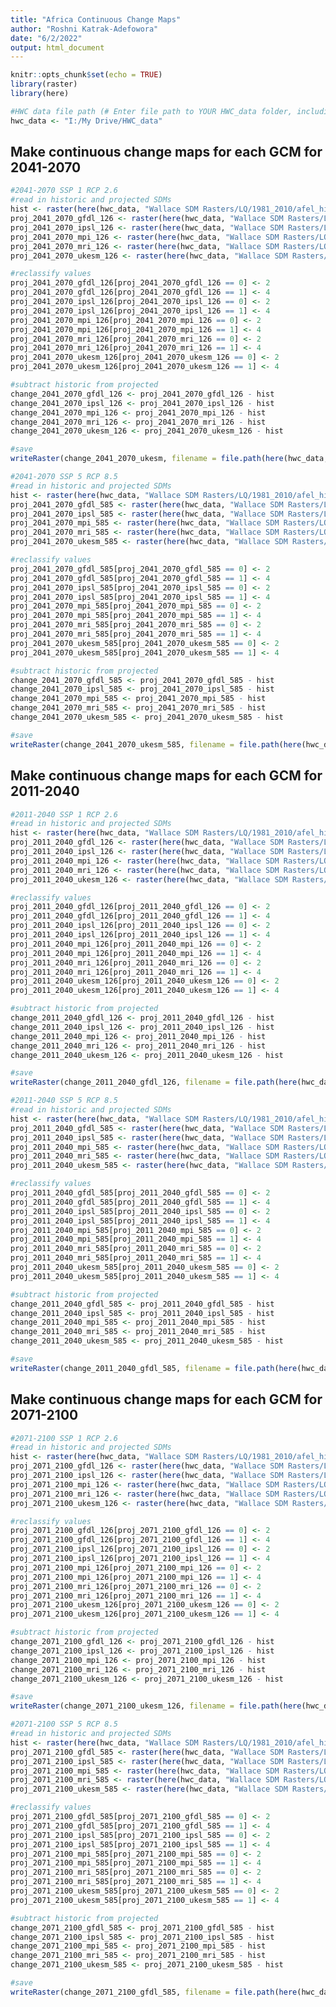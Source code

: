 ```yaml
---
title: "Africa Continuous Change Maps"
author: "Roshni Katrak-Adefowora"
date: "6/2/2022"
output: html_document
---
```


```r
knitr::opts_chunk$set(echo = TRUE)
library(raster)
library(here)

#HWC data file path (# Enter file path to YOUR HWC_data folder, including "HWC_data")
hwc_data <- "I:/My Drive/HWC_data"
```

## Make continuous change maps for each GCM for 2041-2070

```r
#2041-2070 SSP 1 RCP 2.6
#read in historic and projected SDMs
hist <- raster(here(hwc_data, "Wallace SDM Rasters/LQ/1981_2010/afel_historic_20p_sdm.tif"))
proj_2041_2070_gfdl_126 <- raster(here(hwc_data, "Wallace SDM Rasters/LQ/2041_2070/126/afel_gfdl_2041_2070_126_20p_sdm_correctbio3.tif"))
proj_2041_2070_ipsl_126 <- raster(here(hwc_data, "Wallace SDM Rasters/LQ/2041_2070/126/afel_ipsl_2041_2070_126_20p_sdm_correctbio3.tif"))
proj_2041_2070_mpi_126 <- raster(here(hwc_data, "Wallace SDM Rasters/LQ/2041_2070/126/afel_mpi_2041_2070_126_20p_sdm_correctbio3.tif"))
proj_2041_2070_mri_126 <- raster(here(hwc_data, "Wallace SDM Rasters/LQ/2041_2070/126/afel_mri_2041_2070_126_20p_sdm_correctbio3.tif"))
proj_2041_2070_ukesm_126 <- raster(here(hwc_data, "Wallace SDM Rasters/LQ/2041_2070/126/afel_ukesm_2041_2070_126_20p_sdm_correctbio3.tif"))

#reclassify values
proj_2041_2070_gfdl_126[proj_2041_2070_gfdl_126 == 0] <- 2
proj_2041_2070_gfdl_126[proj_2041_2070_gfdl_126 == 1] <- 4
proj_2041_2070_ipsl_126[proj_2041_2070_ipsl_126 == 0] <- 2
proj_2041_2070_ipsl_126[proj_2041_2070_ipsl_126 == 1] <- 4
proj_2041_2070_mpi_126[proj_2041_2070_mpi_126 == 0] <- 2
proj_2041_2070_mpi_126[proj_2041_2070_mpi_126 == 1] <- 4
proj_2041_2070_mri_126[proj_2041_2070_mri_126 == 0] <- 2
proj_2041_2070_mri_126[proj_2041_2070_mri_126 == 1] <- 4
proj_2041_2070_ukesm_126[proj_2041_2070_ukesm_126 == 0] <- 2
proj_2041_2070_ukesm_126[proj_2041_2070_ukesm_126 == 1] <- 4

#subtract historic from projected
change_2041_2070_gfdl_126 <- proj_2041_2070_gfdl_126 - hist
change_2041_2070_ipsl_126 <- proj_2041_2070_ipsl_126 - hist
change_2041_2070_mpi_126 <- proj_2041_2070_mpi_126 - hist
change_2041_2070_mri_126 <- proj_2041_2070_mri_126 - hist
change_2041_2070_ukesm_126 <- proj_2041_2070_ukesm_126 - hist

#save
writeRaster(change_2041_2070_ukesm, filename = file.path(here(hwc_data, "Wallace SDM Rasters/LQ/2041_2070/126/change_maps/afel_change_2041_2070_ukesm.tif")), overwrite = FALSE)
```

```r
#2041-2070 SSP 5 RCP 8.5
#read in historic and projected SDMs
hist <- raster(here(hwc_data, "Wallace SDM Rasters/LQ/1981_2010/afel_historic_20p_sdm.tif"))
proj_2041_2070_gfdl_585 <- raster(here(hwc_data, "Wallace SDM Rasters/LQ/2041_2070/585/afel_gfdl_2041_2070_585_20p_sdm_correctbio3.tif"))
proj_2041_2070_ipsl_585 <- raster(here(hwc_data, "Wallace SDM Rasters/LQ/2041_2070/585/afel_ipsl_2041_2070_585_20p_sdm_correctbio3.tif"))
proj_2041_2070_mpi_585 <- raster(here(hwc_data, "Wallace SDM Rasters/LQ/2041_2070/585/afel_mpi_2041_2070_585_20p_sdm_correctbio3.tif"))
proj_2041_2070_mri_585 <- raster(here(hwc_data, "Wallace SDM Rasters/LQ/2041_2070/585/afel_mri_2041_2070_585_20p_sdm_correctbio3.tif"))
proj_2041_2070_ukesm_585 <- raster(here(hwc_data, "Wallace SDM Rasters/LQ/2041_2070/585/afel_ukesm_2041_2070_585_20p_sdm_correctbio3.tif"))

#reclassify values
proj_2041_2070_gfdl_585[proj_2041_2070_gfdl_585 == 0] <- 2
proj_2041_2070_gfdl_585[proj_2041_2070_gfdl_585 == 1] <- 4
proj_2041_2070_ipsl_585[proj_2041_2070_ipsl_585 == 0] <- 2
proj_2041_2070_ipsl_585[proj_2041_2070_ipsl_585 == 1] <- 4
proj_2041_2070_mpi_585[proj_2041_2070_mpi_585 == 0] <- 2
proj_2041_2070_mpi_585[proj_2041_2070_mpi_585 == 1] <- 4
proj_2041_2070_mri_585[proj_2041_2070_mri_585 == 0] <- 2
proj_2041_2070_mri_585[proj_2041_2070_mri_585 == 1] <- 4
proj_2041_2070_ukesm_585[proj_2041_2070_ukesm_585 == 0] <- 2
proj_2041_2070_ukesm_585[proj_2041_2070_ukesm_585 == 1] <- 4

#subtract historic from projected
change_2041_2070_gfdl_585 <- proj_2041_2070_gfdl_585 - hist
change_2041_2070_ipsl_585 <- proj_2041_2070_ipsl_585 - hist
change_2041_2070_mpi_585 <- proj_2041_2070_mpi_585 - hist
change_2041_2070_mri_585 <- proj_2041_2070_mri_585 - hist
change_2041_2070_ukesm_585 <- proj_2041_2070_ukesm_585 - hist

#save
writeRaster(change_2041_2070_ukesm_585, filename = file.path(here(hwc_data, "Wallace SDM Rasters/LQ/2041_2070/585/change_maps/afel_change_2041_2070_585_ukesm.tif")), overwrite = FALSE)
```

## Make continuous change maps for each GCM for 2011-2040

```r
#2011-2040 SSP 1 RCP 2.6
#read in historic and projected SDMs
hist <- raster(here(hwc_data, "Wallace SDM Rasters/LQ/1981_2010/afel_historic_20p_sdm.tif"))
proj_2011_2040_gfdl_126 <- raster(here(hwc_data, "Wallace SDM Rasters/LQ/2011_2040/126/afel_gfdl_2011_2040_126_20p_sdm_correctbio3.tif"))
proj_2011_2040_ipsl_126 <- raster(here(hwc_data, "Wallace SDM Rasters/LQ/2011_2040/126/afel_ipsl_2011_2040_126_20p_sdm_correctbio3.tif"))
proj_2011_2040_mpi_126 <- raster(here(hwc_data, "Wallace SDM Rasters/LQ/2011_2040/126/afel_mpi_2011_2040_126_20p_sdm_correctbio3.tif"))
proj_2011_2040_mri_126 <- raster(here(hwc_data, "Wallace SDM Rasters/LQ/2011_2040/126/afel_mri_2011_2040_126_20p_sdm_correctbio3.tif"))
proj_2011_2040_ukesm_126 <- raster(here(hwc_data, "Wallace SDM Rasters/LQ/2011_2040/126/afel_ukesm_2011_2040_126_20p_sdm_correctbio3.tif"))

#reclassify values
proj_2011_2040_gfdl_126[proj_2011_2040_gfdl_126 == 0] <- 2
proj_2011_2040_gfdl_126[proj_2011_2040_gfdl_126 == 1] <- 4
proj_2011_2040_ipsl_126[proj_2011_2040_ipsl_126 == 0] <- 2
proj_2011_2040_ipsl_126[proj_2011_2040_ipsl_126 == 1] <- 4
proj_2011_2040_mpi_126[proj_2011_2040_mpi_126 == 0] <- 2
proj_2011_2040_mpi_126[proj_2011_2040_mpi_126 == 1] <- 4
proj_2011_2040_mri_126[proj_2011_2040_mri_126 == 0] <- 2
proj_2011_2040_mri_126[proj_2011_2040_mri_126 == 1] <- 4
proj_2011_2040_ukesm_126[proj_2011_2040_ukesm_126 == 0] <- 2
proj_2011_2040_ukesm_126[proj_2011_2040_ukesm_126 == 1] <- 4

#subtract historic from projected
change_2011_2040_gfdl_126 <- proj_2011_2040_gfdl_126 - hist
change_2011_2040_ipsl_126 <- proj_2011_2040_ipsl_126 - hist
change_2011_2040_mpi_126 <- proj_2011_2040_mpi_126 - hist
change_2011_2040_mri_126 <- proj_2011_2040_mri_126 - hist
change_2011_2040_ukesm_126 <- proj_2011_2040_ukesm_126 - hist

#save
writeRaster(change_2011_2040_gfdl_126, filename = file.path(here(hwc_data, "Wallace SDM Rasters/LQ/2011_2040/126/change_maps/afel_change_2011_2040_126_gfdl.tif")), overwrite = FALSE)
```

```r
#2011-2040 SSP 5 RCP 8.5
#read in historic and projected SDMs
hist <- raster(here(hwc_data, "Wallace SDM Rasters/LQ/1981_2010/afel_historic_20p_sdm.tif"))
proj_2011_2040_gfdl_585 <- raster(here(hwc_data, "Wallace SDM Rasters/LQ/2011_2040/585/afel_gfdl_2011_2040_585_20p_sdm_correctbio3.tif"))
proj_2011_2040_ipsl_585 <- raster(here(hwc_data, "Wallace SDM Rasters/LQ/2011_2040/585/afel_ipsl_2011_2040_585_20p_sdm_correctbio3.tif"))
proj_2011_2040_mpi_585 <- raster(here(hwc_data, "Wallace SDM Rasters/LQ/2011_2040/585/afel_mpi_2011_2040_585_20p_sdm_correctbio3.tif"))
proj_2011_2040_mri_585 <- raster(here(hwc_data, "Wallace SDM Rasters/LQ/2011_2040/585/afel_mri_2011_2040_585_20p_sdm_correctbio3.tif"))
proj_2011_2040_ukesm_585 <- raster(here(hwc_data, "Wallace SDM Rasters/LQ/2011_2040/585/afel_ukesm_2011_2040_585_20p_sdm_correctbio3.tif"))

#reclassify values
proj_2011_2040_gfdl_585[proj_2011_2040_gfdl_585 == 0] <- 2
proj_2011_2040_gfdl_585[proj_2011_2040_gfdl_585 == 1] <- 4
proj_2011_2040_ipsl_585[proj_2011_2040_ipsl_585 == 0] <- 2
proj_2011_2040_ipsl_585[proj_2011_2040_ipsl_585 == 1] <- 4
proj_2011_2040_mpi_585[proj_2011_2040_mpi_585 == 0] <- 2
proj_2011_2040_mpi_585[proj_2011_2040_mpi_585 == 1] <- 4
proj_2011_2040_mri_585[proj_2011_2040_mri_585 == 0] <- 2
proj_2011_2040_mri_585[proj_2011_2040_mri_585 == 1] <- 4
proj_2011_2040_ukesm_585[proj_2011_2040_ukesm_585 == 0] <- 2
proj_2011_2040_ukesm_585[proj_2011_2040_ukesm_585 == 1] <- 4

#subtract historic from projected
change_2011_2040_gfdl_585 <- proj_2011_2040_gfdl_585 - hist
change_2011_2040_ipsl_585 <- proj_2011_2040_ipsl_585 - hist
change_2011_2040_mpi_585 <- proj_2011_2040_mpi_585 - hist
change_2011_2040_mri_585 <- proj_2011_2040_mri_585 - hist
change_2011_2040_ukesm_585 <- proj_2011_2040_ukesm_585 - hist

#save
writeRaster(change_2011_2040_gfdl_585, filename = file.path(here(hwc_data, "Wallace SDM Rasters/LQ/2011_2040/585/change_maps/afel_change_2011_2040_585_gfdl.tif")), overwrite = FALSE)
```

## Make continuous change maps for each GCM for 2071-2100

```r
#2071-2100 SSP 1 RCP 2.6
#read in historic and projected SDMs
hist <- raster(here(hwc_data, "Wallace SDM Rasters/LQ/1981_2010/afel_historic_20p_sdm.tif"))
proj_2071_2100_gfdl_126 <- raster(here(hwc_data, "Wallace SDM Rasters/LQ/2071_2100/126/afel_gfdl_2071_2100_126_20p_sdm_correctbio3.tif"))
proj_2071_2100_ipsl_126 <- raster(here(hwc_data, "Wallace SDM Rasters/LQ/2071_2100/126/afel_ipsl_2071_2100_126_20p_sdm_correctbio3.tif"))
proj_2071_2100_mpi_126 <- raster(here(hwc_data, "Wallace SDM Rasters/LQ/2071_2100/126/afel_mpi_2071_2100_126_20p_sdm_correctbio3.tif"))
proj_2071_2100_mri_126 <- raster(here(hwc_data, "Wallace SDM Rasters/LQ/2071_2100/126/afel_mri_2071_2100_126_20p_sdm_correctbio3.tif"))
proj_2071_2100_ukesm_126 <- raster(here(hwc_data, "Wallace SDM Rasters/LQ/2071_2100/126/afel_ukesm_2071_2100_126_20p_sdm_correctbio3.tif"))

#reclassify values
proj_2071_2100_gfdl_126[proj_2071_2100_gfdl_126 == 0] <- 2
proj_2071_2100_gfdl_126[proj_2071_2100_gfdl_126 == 1] <- 4
proj_2071_2100_ipsl_126[proj_2071_2100_ipsl_126 == 0] <- 2
proj_2071_2100_ipsl_126[proj_2071_2100_ipsl_126 == 1] <- 4
proj_2071_2100_mpi_126[proj_2071_2100_mpi_126 == 0] <- 2
proj_2071_2100_mpi_126[proj_2071_2100_mpi_126 == 1] <- 4
proj_2071_2100_mri_126[proj_2071_2100_mri_126 == 0] <- 2
proj_2071_2100_mri_126[proj_2071_2100_mri_126 == 1] <- 4
proj_2071_2100_ukesm_126[proj_2071_2100_ukesm_126 == 0] <- 2
proj_2071_2100_ukesm_126[proj_2071_2100_ukesm_126 == 1] <- 4

#subtract historic from projected
change_2071_2100_gfdl_126 <- proj_2071_2100_gfdl_126 - hist
change_2071_2100_ipsl_126 <- proj_2071_2100_ipsl_126 - hist
change_2071_2100_mpi_126 <- proj_2071_2100_mpi_126 - hist
change_2071_2100_mri_126 <- proj_2071_2100_mri_126 - hist
change_2071_2100_ukesm_126 <- proj_2071_2100_ukesm_126 - hist

#save
writeRaster(change_2071_2100_ukesm_126, filename = file.path(here(hwc_data, "Wallace SDM Rasters/LQ/2071_2100/126/change_maps/afel_change_2071_2100_126_ukesm.tif")), overwrite = FALSE)
```

```r
#2071-2100 SSP 5 RCP 8.5
#read in historic and projected SDMs
hist <- raster(here(hwc_data, "Wallace SDM Rasters/LQ/1981_2010/afel_historic_20p_sdm.tif"))
proj_2071_2100_gfdl_585 <- raster(here(hwc_data, "Wallace SDM Rasters/LQ/2071_2100/585/afel_gfdl_2071_2100_585_20p_sdm_correctbio3.tif"))
proj_2071_2100_ipsl_585 <- raster(here(hwc_data, "Wallace SDM Rasters/LQ/2071_2100/585/afel_ipsl_2071_2100_585_20p_sdm_correctbio3.tif"))
proj_2071_2100_mpi_585 <- raster(here(hwc_data, "Wallace SDM Rasters/LQ/2071_2100/585/afel_mpi_2071_2100_585_20p_sdm_correctbio3.tif"))
proj_2071_2100_mri_585 <- raster(here(hwc_data, "Wallace SDM Rasters/LQ/2071_2100/585/afel_mri_2071_2100_585_20p_sdm_correctbio3.tif"))
proj_2071_2100_ukesm_585 <- raster(here(hwc_data, "Wallace SDM Rasters/LQ/2071_2100/585/afel_ukesm_2071_2100_585_20p_sdm_correctbio3.tif"))

#reclassify values
proj_2071_2100_gfdl_585[proj_2071_2100_gfdl_585 == 0] <- 2
proj_2071_2100_gfdl_585[proj_2071_2100_gfdl_585 == 1] <- 4
proj_2071_2100_ipsl_585[proj_2071_2100_ipsl_585 == 0] <- 2
proj_2071_2100_ipsl_585[proj_2071_2100_ipsl_585 == 1] <- 4
proj_2071_2100_mpi_585[proj_2071_2100_mpi_585 == 0] <- 2
proj_2071_2100_mpi_585[proj_2071_2100_mpi_585 == 1] <- 4
proj_2071_2100_mri_585[proj_2071_2100_mri_585 == 0] <- 2
proj_2071_2100_mri_585[proj_2071_2100_mri_585 == 1] <- 4
proj_2071_2100_ukesm_585[proj_2071_2100_ukesm_585 == 0] <- 2
proj_2071_2100_ukesm_585[proj_2071_2100_ukesm_585 == 1] <- 4

#subtract historic from projected
change_2071_2100_gfdl_585 <- proj_2071_2100_gfdl_585 - hist
change_2071_2100_ipsl_585 <- proj_2071_2100_ipsl_585 - hist
change_2071_2100_mpi_585 <- proj_2071_2100_mpi_585 - hist
change_2071_2100_mri_585 <- proj_2071_2100_mri_585 - hist
change_2071_2100_ukesm_585 <- proj_2071_2100_ukesm_585 - hist

#save
writeRaster(change_2071_2100_gfdl_585, filename = file.path(here(hwc_data, "Wallace SDM Rasters/LQ/2071_2100/585/change_maps/afel_change_2071_2100_585_gfdl.tif")), overwrite = FALSE)
```